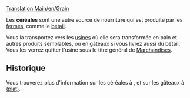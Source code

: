 [[Translation:Main/en/Grain]]
{{fr/Cargaison|nom=Céréales
|image=Grain.png
|produit=[[Main/fr/Ferme|Ferme]]
|accepté=[[Main/fr/Usine|Usine]]
}}

Les '''céréales''' sont une autre source de nourriture qui est produite par les [[Main/fr/Ferme|fermes]], comme le [[Main/fr/Bétail|bétail]].

Vous la transportez vers les [[Main/fr/Usine|usines]] où elle sera transformée en pain et autres produits semblables, ou en gâteaux si vous livrez aussi du bétail. Vous les verrez quitter l'usine sous le titre général de [[Main/fr/Marchandises|Marchandises]].

==Historique==
Vous trouverez plus d'information sur les céréales à [http://www.wikipedia.org/wiki/fr:Céréale ], et sur les gâteaux à [http://www.wikipedia.org/wiki/fr:Tourte (plat) ].